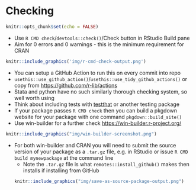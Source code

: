 # Checking  

```r
knitr::opts_chunk$set(echo = FALSE)
```
  
- Use `R CMD check`/`devtools::check()`/Check button in RStudio Build pane
- Aim for 0 errors and 0 warnings - this is the minimum requirement for CRAN  
```r
knitr::include_graphics('img/r-cmd-check-output.png')
```

- You can setup a GitHub Action to run this on every commit into repo
- `usethis::use_github_action()`/`usethis::use_tidy_github_actions()` or copy from <https://github.com/r-lib/actions>
- Stata and python have no such similarly thorough checking system, so well worth using
- Think about including tests with [testthat](https://testthat.r-lib.org/) or another testing package
- If your package passes `R CMD check` then you can build a pkgdown website for your package with one command `pkgdown::build_site()`
- Use win-builder for a further check <https://win-builder.r-project.org/>
```r
knitr::include_graphics("img/win-builder-screenshot.png")
```
- For both win-builder and CRAN you will need to submit the source version of your package as a `.tar.gz` file, e.g. in RStudio or issue `R CMD build mynewpackage` at the command line  
  - Note the `.tar.gz` file is what `remotes::install_github()` makes then installs if installing from GitHub  
```r
knitr::include_graphics("img/save-as-source-package-output.png")
```
